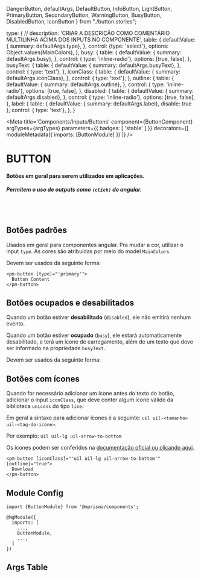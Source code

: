   DangerButton,
  defaultArgs,
  DefaultButton,
  InfoButton, LightButton,
  PrimaryButton,
  SecondaryButton,
  WarningButton,
  BusyButton,
  DisabledButton,
  IconButton
} from "./button.stories";

  type: {
    // description: 'CRIAR A DESCRIÇÃO COMO COMENTÁRIO MULTILINHA ACIMA DOS INPUTS NO COMPONENTE',
    table: {
      defaultValue: { summary: defaultArgs.type},
    },
    control: {type: 'select'}, options: Object.values(MainColors),
  },
  busy: {
    table: {
      defaultValue: { summary: defaultArgs.busy},
    },
    control: { type: 'inline-radio'}, options: [true, false],
  },
  busyText: {
    table: {
      defaultValue: { summary: defaultArgs.busyText},
    },
    control: { type: 'text'},
  },
  iconClass: {
    table: {
      defaultValue: { summary: defaultArgs.iconClass},
    },
    control: { type: 'text'},
  },
  outline: {
    table: {
      defaultValue: { summary: defaultArgs.outline},
    },
    control: { type: 'inline-radio'}, options: [true, false],
  },
  disabled: {
    table: {
      defaultValue: { summary: defaultArgs.disabled},
    },
    control: { type: 'inline-radio'}, options: [true, false],
  },
  label: {
    table: {
      defaultValue: { summary: defaultArgs.label},
      disable: true
    },
    control: { type: 'text'},
  },
}

<Meta
  title='Components/Inputs/Buttons'
  component={ButtonComponent}
  argTypes={argTypes}
  parameters={{ badges: [ 'stable' ] }}
  decorators={[
    moduleMetadata({
      imports: [ButtonModule]
    })
  ]}
/>


# BUTTON

#### Botões em geral para serem utilizados em aplicações.
##### Permitem o uso de outputs como `(click)` do angular.

<br/>
<br/>

## Botões padrões

Usados em geral para componentes angular. Pra mudar a cor, utilizar o input `type`.
As cores são atribuídas por meio do model `MainColors`

Devem ser usados da seguinte forma:

```
<pm-button [type]="'primary'">
  Button Content
</pm-button>
```

<Canvas>
  <Story name='Default' story={DefaultButton} />
  <Story name='Primary' story={PrimaryButton} />
  <Story name='Secondary' story={SecondaryButton} />
  <Story name='Info' story={InfoButton} />
  <Story name='Warning' story={WarningButton} />
  <Story name='Danger' story={DangerButton} />
  <Story name='Light' story={LightButton} />
</Canvas>

## Botões ocupados e desabilitados

Quando um botão estiver **desabilitado** (`disabled`), ele não emitirá nenhum evento.

Quando um botão estiver **ocupado** (`busy`), ele estará automaticamente desabilitado,
e terá um ícone de carregamento, além de um texto que deve ser informado na propriedade `busyText`.

Devem ser usados da seguinte forma:

<Canvas>
  <Story name='Disabled' story={DisabledButton}/>
  <Story name='Busy' story={BusyButton} />
</Canvas>

## Botões com ícones

Quando for necessário adicionar um ícone antes do texto do botão, adicionar o input `iconClass`,
que deve conter algum ícone válido da biblioteca `unicons` do tipo `line`.

Em geral a sintaxe para adicionar ícones é a seguinte: `uil uil-<tamanho> uil-<tag-do-icone>`.

Por exemplo: `uil uil-lg uil-arrow-to-bottom`

Os ícones podem ser conferidos na
[documentação oficial ou clicando aqui](https://iconscout.com/unicons/explore/line).

<Canvas>
  <Story name='Icon' story={IconButton}/>
</Canvas>

```
<pm-button [iconClass]="'uil uil-lg uil-arrow-to-bottom'" [outline]="true">
  Download
</pm-button>
```

## Module Config

```
import {ButtonModule} from '@mprisma/components';

@NgModule({
  imports: [
    ...,
    ButtonModule,
    ...,
  ]
})
```

## Args Table

<ArgsTable story='Default'/>
